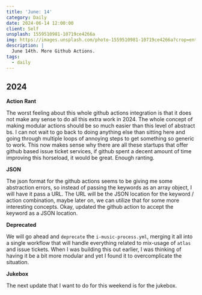 ```yaml
---
title: 'June: 14'
category: Daily
date: 2024-06-14 12:00:00
client: Self
unsplash: 1559510981-10719ce4266a
img: https://images.unsplash.com/photo-1559510981-10719ce4266a?crop=entropy&cs=srgb&fm=jpg&ixid=MnwzNjM5Nzd8MHwxfHJhbmRvbXx8fHx8fHx8fDE2ODE3NDg2ODY&ixlib=rb-4.0.3&q=85
description: |
  June 14th. More Github Actions.
tags:
  - daily
---
```



## 2024

**Action Rant**

The worst feeling about this whole github actions integration is that it does not make any sense to do all this extra work in 2024.
The whole concept of making modular actions should be so much easier than this level of abstract bs. 
I can not wait to go back to doing anything else than sitting here and going through multiple loops of annoying steps to get something so generic to work.
This now makes sense why there are all these startups that offer github based issue ticket services, if github spent a decent amount of time improving this horseload, it would be great.
Enough ranting.

**JSON**

The json format for the github actions seems to be giving me some abstraction errors, so instead of passing the keywords as an array object, I will have it pass a URL.
The URL will be the JSON location for the keyword / action combination, maybe later on, we can utilize that for some more interesting concepts.
Okay, updated the github action to accept the keyword as a JSON location.

**Deprecated**

We will go ahead and `deprecate` the `i-music-process.yml`, merging it all into a single workflow that will handle everything related to mix-usage of `atlas` and issue tickets.
When I was building this out earlier, I was thinking of having it be a bit more modular and yet I found it to overcomplicate the situation.

**Jukebox**

The next update that I want to do for this weekend is for the jukebox.